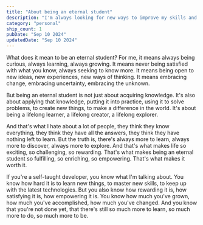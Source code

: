 ```yaml
---
title: "About being an eternal student"
description: "I'm always looking for new ways to improve my skills and learn new things."
category: "personal"
ship_count: 1
pubDate: "Sep 10 2024"
updatedDate: "Sep 10 2024"
---
```


What does it mean to be an eternal student? For me, it means always being curious, always learning, always growing. It means never being satisfied with what you know, always seeking to know more. It means being open to new ideas, new experiences, new ways of thinking. It means embracing change, embracing uncertainty, embracing the unknown.

But being an eternal student is not just about acquiring knowledge. It's also about applying that knowledge, putting it into practice, using it to solve problems, to create new things, to make a difference in the world. It's about being a lifelong learner, a lifelong creator, a lifelong explorer.

And that's what I hate about a lot of people, they think they know everything, they think they have all the answers, they think they have nothing left to learn. But the truth is, there's always more to learn, always more to discover, always more to explore. And that's what makes life so exciting, so challenging, so rewarding. That's what makes being an eternal student so fulfilling, so enriching, so empowering. That's what makes it worth it.

If you're a self-taught developer, you know what I'm talking about. You know how hard it is to learn new things, to master new skills, to keep up with the latest technologies. But you also know how rewarding it is, how satisfying it is, how empowering it is. You know how much you've grown, how much you've accomplished, how much you've changed. And you know that you're not done yet, that there's still so much more to learn, so much more to do, so much more to be.
